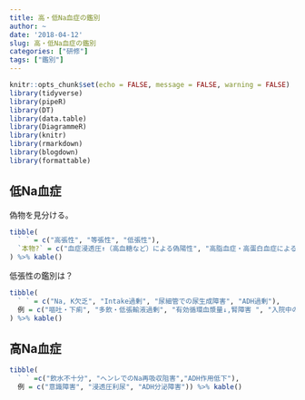 ```yaml
---
title: 高・低Na血症の鑑別
author: ~
date: '2018-04-12'
slug: 高・低Na血症の鑑別
categories: ["研修"]
tags: ["鑑別"]
---
```



```r
knitr::opts_chunk$set(echo = FALSE, message = FALSE, warning = FALSE)
library(tidyverse)
library(pipeR)
library(DT)
library(data.table)
library(DiagrammeR)
library(knitr)
library(rmarkdown)
library(blogdown)
library(formattable)
```

## 低Na血症

偽物を見分ける。

```r
tibble(
  ` ` = c("高張性", "等張性", "低張性"), 
  `本物?` = c("血症浸透圧↑（高血糖など）による偽陽性", "高脂血症・高蛋白血症による偽陽性", "本物") 
) %>% kable()
```

低張性の鑑別は？

```r
tibble(
  ` ` = c("Na, K欠乏", "Intake過剰", "尿細管での尿生成障害", "ADH過剰"),
  例 = c("嘔吐・下痢", "多飲・低張輸液過剰", "有効循環血漿量↓,腎障害 ", "入院中のストレス, SIADH")
) %>% kable()
```

## 高Na血症

```r
tibble(
  ` ` =c("飲水不十分", "ヘンレでのNa再吸収阻害","ADH作用低下"),
  例 = c("意識障害", "浸透圧利尿", "ADH分泌障害")) %>% kable()
```

